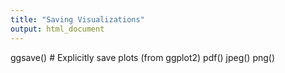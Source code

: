 ```yaml
---
title: "Saving Visualizations"
output: html_document
---
```


ggsave()        # Explicitly save plots (from ggplot2)
pdf()
jpeg()
png()
